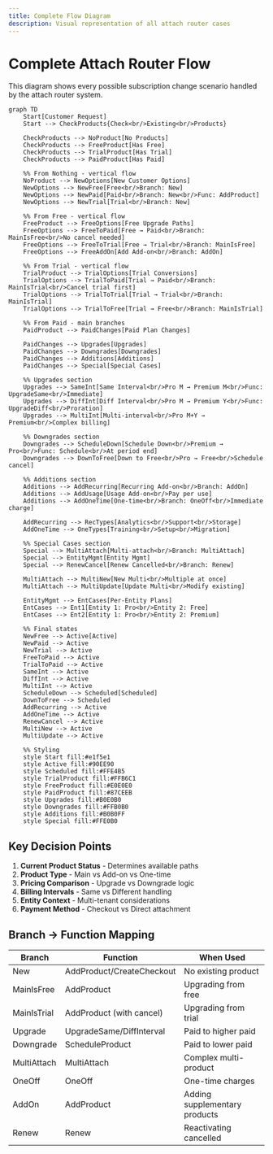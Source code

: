 ```yaml
---
title: Complete Flow Diagram
description: Visual representation of all attach router cases
---
```


# Complete Attach Router Flow

This diagram shows every possible subscription change scenario handled by the attach router system.

```mermaid
graph TD
    Start[Customer Request]
    Start --> CheckProducts{Check<br/>Existing<br/>Products}

    CheckProducts --> NoProduct[No Products]
    CheckProducts --> FreeProduct[Has Free]
    CheckProducts --> TrialProduct[Has Trial]
    CheckProducts --> PaidProduct[Has Paid]

    %% From Nothing - vertical flow
    NoProduct --> NewOptions[New Customer Options]
    NewOptions --> NewFree[Free<br/>Branch: New]
    NewOptions --> NewPaid[Paid<br/>Branch: New<br/>Func: AddProduct]
    NewOptions --> NewTrial[Trial<br/>Branch: New]

    %% From Free - vertical flow
    FreeProduct --> FreeOptions[Free Upgrade Paths]
    FreeOptions --> FreeToPaid[Free → Paid<br/>Branch: MainIsFree<br/>No cancel needed]
    FreeOptions --> FreeToTrial[Free → Trial<br/>Branch: MainIsFree]
    FreeOptions --> FreeAddOn[Add Add-on<br/>Branch: AddOn]

    %% From Trial - vertical flow
    TrialProduct --> TrialOptions[Trial Conversions]
    TrialOptions --> TrialToPaid[Trial → Paid<br/>Branch: MainIsTrial<br/>Cancel trial first]
    TrialOptions --> TrialToTrial[Trial → Trial<br/>Branch: MainIsTrial]
    TrialOptions --> TrialToFree[Trial → Free<br/>Branch: MainIsTrial]

    %% From Paid - main branches
    PaidProduct --> PaidChanges[Paid Plan Changes]

    PaidChanges --> Upgrades[Upgrades]
    PaidChanges --> Downgrades[Downgrades]
    PaidChanges --> Additions[Additions]
    PaidChanges --> Special[Special Cases]

    %% Upgrades section
    Upgrades --> SameInt[Same Interval<br/>Pro M → Premium M<br/>Func: UpgradeSame<br/>Immediate]
    Upgrades --> DiffInt[Diff Interval<br/>Pro M → Premium Y<br/>Func: UpgradeDiff<br/>Proration]
    Upgrades --> MultiInt[Multi-interval<br/>Pro M+Y → Premium<br/>Complex billing]

    %% Downgrades section
    Downgrades --> ScheduleDown[Schedule Down<br/>Premium → Pro<br/>Func: Schedule<br/>At period end]
    Downgrades --> DownToFree[Down to Free<br/>Pro → Free<br/>Schedule cancel]

    %% Additions section
    Additions --> AddRecurring[Recurring Add-on<br/>Branch: AddOn]
    Additions --> AddUsage[Usage Add-on<br/>Pay per use]
    Additions --> AddOneTime[One-time<br/>Branch: OneOff<br/>Immediate charge]

    AddRecurring --> RecTypes[Analytics<br/>Support<br/>Storage]
    AddOneTime --> OneTypes[Training<br/>Setup<br/>Migration]

    %% Special Cases section
    Special --> MultiAttach[Multi-attach<br/>Branch: MultiAttach]
    Special --> EntityMgmt[Entity Mgmt]
    Special --> RenewCancel[Renew Cancelled<br/>Branch: Renew]

    MultiAttach --> MultiNew[New Multi<br/>Multiple at once]
    MultiAttach --> MultiUpdate[Update Multi<br/>Modify existing]

    EntityMgmt --> EntCases[Per-Entity Plans]
    EntCases --> Ent1[Entity 1: Pro<br/>Entity 2: Free]
    EntCases --> Ent2[Entity 1: Pro<br/>Entity 2: Premium]

    %% Final states
    NewFree --> Active[Active]
    NewPaid --> Active
    NewTrial --> Active
    FreeToPaid --> Active
    TrialToPaid --> Active
    SameInt --> Active
    DiffInt --> Active
    MultiInt --> Active
    ScheduleDown --> Scheduled[Scheduled]
    DownToFree --> Scheduled
    AddRecurring --> Active
    AddOneTime --> Active
    RenewCancel --> Active
    MultiNew --> Active
    MultiUpdate --> Active

    %% Styling
    style Start fill:#e1f5e1
    style Active fill:#90EE90
    style Scheduled fill:#FFE4B5
    style TrialProduct fill:#FFB6C1
    style FreeProduct fill:#E0E0E0
    style PaidProduct fill:#87CEEB
    style Upgrades fill:#B0E0B0
    style Downgrades fill:#FFB0B0
    style Additions fill:#B0B0FF
    style Special fill:#FFE0B0
```

## Key Decision Points

1. **Current Product Status** - Determines available paths
2. **Product Type** - Main vs Add-on vs One-time
3. **Pricing Comparison** - Upgrade vs Downgrade logic
4. **Billing Intervals** - Same vs Different handling
5. **Entity Context** - Multi-tenant considerations
6. **Payment Method** - Checkout vs Direct attachment

## Branch → Function Mapping

| Branch | Function | When Used |
|--------|----------|-----------|
| New | AddProduct/CreateCheckout | No existing product |
| MainIsFree | AddProduct | Upgrading from free |
| MainIsTrial | AddProduct (with cancel) | Upgrading from trial |
| Upgrade | UpgradeSame/DiffInterval | Paid to higher paid |
| Downgrade | ScheduleProduct | Paid to lower paid |
| MultiAttach | MultiAttach | Complex multi-product |
| OneOff | OneOff | One-time charges |
| AddOn | AddProduct | Adding supplementary products |
| Renew | Renew | Reactivating cancelled |